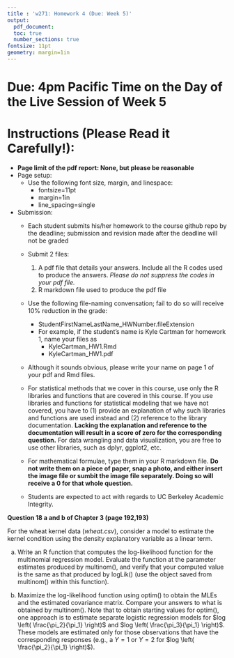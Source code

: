 ```yaml
---
title : 'w271: Homework 4 (Due: Week 5)'
output: 
  pdf_document:
  toc: true
  number_sections: true
fontsize: 11pt
geometry: margin=1in
---
```


# Due: 4pm Pacific Time on the Day of the Live Session of Week 5

# Instructions (Please Read it Carefully!):

*  $\textbf{Page limit of the pdf report: None, but please be reasonable}$
* Page setup: 
  * Use the following font size, margin, and linespace:
    * fontsize=11pt
    * margin=1in
    * line_spacing=single

* Submission:
    * Each student submits his/her homework to the course github repo by the deadline; submission and revision made after the deadline will not be graded
    
    * Submit 2 files:
        1. A pdf file that details your answers. Include all the R codes used to produce the answers. *Please do not suppress the codes in your pdf file.*
        2. R markdown file used to produce the pdf file
    
    * Use the following file-naming convensation; fail to do so will receive $10\%$ reduction in the grade:
        * StudentFirstNameLastName_HWNumber.fileExtension
        * For example, if the student's name is Kyle Cartman for homework 1, name your files as
            * KyleCartman_HW1.Rmd
            * KyleCartman_HW1.pdf
    
    * Although it sounds obvious, please write your name on page 1 of your pdf and Rmd files.

    * For statistical methods that we cover in this course, use only the R libraries and functions that are covered in this course. If you use libraries and functions for statistical modeling that we have not covered, you have to  (1) provide an explanation of why such libraries and functions are used instead and (2) reference to the library documentation. **Lacking the explanation and reference to the documentation will result in a score of zero for the corresponding question.** For data wrangling and data visualization, you are free to use other libraries, such as dplyr, ggplot2, etc.

  * For mathematical formulae, type them in your R markdown file. **Do not write them on a piece of paper, snap a photo, and either insert the image file or sumbit the image file separately. Doing so will receive a $0$ for that whole question.**

  *  Students are expected to act with regards to UC Berkeley Academic Integrity.


\newpage

**Question 18 a and b of Chapter 3 (page 192,193)**

For the wheat kernel data (*wheat.csv*), consider a model to estimate the kernel condition using the density explanatory variable as a linear term.

a. Write an R function that computes the log-likelihood
function for the multinomial regression model. Evaluate the function at the parameter estimates produced by multinom(), and verify that your computed value is the same as that produced by logLik() (use the object saved from multinom() within this function).

b. Maximize the log-likelihood function using optim() to obtain the MLEs and the estimated covariance matrix. Compare your answers to what is obtained by multinom(). Note that to obtain starting values for optim(), one approach is to estimate separate logistic regression models for $log \left( \frac{\pi_2}{\pi_1} \right)$ and $log \left( \frac{\pi_3}{\pi_1} \right)$. These models are estimated only for those observations that have the corresponding responses (e.g., a $Y = 1$ or $Y = 2$ for $log \left( \frac{\pi_2}{\pi_1} \right)$).





